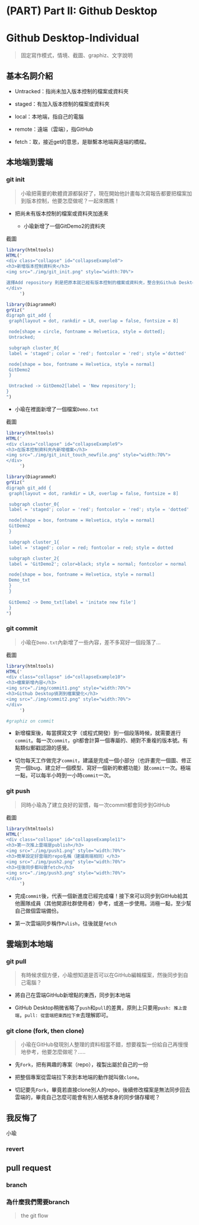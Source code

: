 # (PART) Part II: Github Desktop {-} 

# Github Desktop-Individual

> 固定寫作模式，情境、截圖、graphiz、文字說明

## 基本名詞介紹{-}

- Untracked：指尚未加入版本控制的檔案或資料夾
- staged：有加入版本控制的檔案或資料夾

- local：本地端，指自己的電腦 
- remote：遠端（雲端），指GitHub

- fetch：取，接近get的意思，是聯繫本地端與遠端的橋樑。

## 本地端到雲端{-}

### git init{-}

> 小瑜把需要的軟體資源都裝好了，現在開始他計畫每次寫報告都要把檔案加到版本控制，他要怎麼做呢？一起來瞧瞧！

- 把尚未有版本控制的檔案或資料夾加進來

  - 小瑜新增了一個GitDemo2的資料夾

<div class="alert white">
截圖<a data-toggle="collapse" href="#collapseExample8" role="button" aria-expanded="false" aria-controls="collapseExample"><i class="fa fa-image"></i></a>
</div>

```r
library(htmltools)
HTML('
<div class="collapse" id="collapseExample8">
<h3>新增版本控制資料夾</h3>
<img src="./img/git_init.png" style="width:70%">

選擇Add repository 則是把原本就已經有版本控制的檔案或資料夾，整合到Github Desktop的GUI介面，較方便操作。
</div>
     ')
```

```r
library(DiagrammeR)
grViz("
digraph git_add {
 graph[layout = dot, rankdir = LR, overlap = false, fontsize = 8]

 node[shape = circle, fontname = Helvetica, style = dotted];
 Untracked;

 subgraph cluster_0{
 label = 'staged'; color = 'red'; fontcolor = 'red'; style ='dotted'

 node[shape = box, fontname = Helvetica, style = normal]
 GitDemo2
 } 

 Untracked -> GitDemo2[label = 'New repository'];
}
")
```

- 小瑜在裡面新增了一個檔案`Demo.txt`

<div class="alert white">
截圖<a data-toggle="collapse" href="#collapseExample9" role="button" aria-expanded="false" aria-controls="collapseExample"><i class="fa fa-image"></i></a>
</div>

```r
library(htmltools)
HTML('
<div class="collapse" id="collapseExample9">
<h3>在版本控制資料夾內新增檔案</h3>
<img src="./img/git_init_touch_newfile.png" style="width:70%">
</div>
     ')
```

```r
library(DiagrammeR)
grViz("
digraph git_add {
 graph[layout = dot, rankdir = LR, overlap = false, fontsize = 8]

 subgraph cluster_0{
 label = 'staged'; color = 'red'; fontcolor = 'red'; style = 'dotted'

 node[shape = box, fontname = Helvetica, style = normal]
 GitDemo2
 } 

 subgraph cluster_1{
 label = 'staged'; color = red; fontcolor = red; style = dotted

 subgraph cluster_2{
 label = 'GitDemo2'; color=black; style = normal; fontcolor = normal

 node[shape = box, fontname = Helvetica, style = normal]
 Demo_txt
 }
 } 
 
 GitDemo2 -> Demo_txt[label = 'initate new file']
 } 
")
```

### git commit{-}

> 小瑜在`Demo.txt`內新增了一些內容，差不多寫好一個段落了...

<div class="alert white">
截圖<a data-toggle="collapse" href="#collapseExample10" role="button" aria-expanded="false" aria-controls="collapseExample"><i class="fa fa-image"></i></a>
</div>

```r
library(htmltools)
HTML('
<div class="collapse" id="collapseExample10">
<h3>檔案新增內容</h3>
<img src="./img/commit1.png" style="width:70%">
<h3>Github Desktop偵測到檔案變化</h3>
<img src="./img/commit2.png" style="width:70%">
</div>
     ')
```

```r
#graphiz on commit
```

- 新增檔案後，每當撰寫文字（或程式開發）到一個段落時候，就需要進行`commit`。每一次`commit`，git都會計算一個專屬的、絕對不重複的版本號。有點類似郵戳認證的感覺。

- 切勿每天工作做完才`commit`，建議是完成一個小部分（也許畫完一個圖、修正完一個bug、建立好一個模型、寫好一個新的軟體功能）就`commit`一次。極端一點，可以每半小時到一小時`commit`一次。

### git push{-}

> 同時小瑜為了建立良好的習慣，每一次commit都會同步到GitHub

<div class="alert white">
截圖<a data-toggle="collapse" href="#collapseExample11" role="button" aria-expanded="false" aria-controls="collapseExample"><i class="fa fa-image"></i></a>
</div>

```r
library(htmltools)
HTML('
<div class="collapse" id="collapseExample11">
<h3>第一次推上雲端是publish</h3>
<img src="./img/push1.png" style="width:70%">
<h3>簡單設定好雲端的repo名稱（建議兩端相同）</h3>
<img src="./img/push2.png" style="width:70%">
<h3>往後同步都叫做fetch</h3>
<img src="./img/push3.png" style="width:70%">
</div>
     ')
```


- 完成`commit`後，代表一個新進度已經完成囉！接下來可以同步到GitHub給其他團隊成員（其他開源社群使用者）參考，或進一步使用。消極一點，至少幫自己做個雲端備份。

- 第一次雲端同步稱作`Pulish`，往後就是`fetch`

## 雲端到本地端{-}

### git pull{-}

> 有時候求個方便，小瑜想知道是否可以在GitHub編輯檔案，然後同步到自己電腦？

- 將自己在雲端GitHub新增點的東西，同步到本地端

- GitHub Desktop稍微省略了`push`和`pull`的差異，原則上只要用`push: 推上雲端`，`pull: 從雲端把東西拉下來`去理解即可。

### git clone (fork, then clone){-}

> 小瑜在GitHub發現別人整理的資料相當不錯，想要複製一份給自己再慢慢地參考，他要怎麼做呢？.....

- 先`Fork`，把有興趣的專案（repo），複製出屬於自己的一份

- 把整個專案從雲端拉下來到本地端的動作就叫做`clone`。

- 切記要先`Fork`，畢竟若直接clone別人的repo，後續修改檔案是無法同步回去雲端的，畢竟自己怎麼可能會有別人帳號本身的同步儲存權呢？

## 我反悔了{-}

小瑜

### revert{-}

## pull request{-}

### branch{-}

### 為什麼我們需要branch{-}

> the git flow